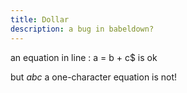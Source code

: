```yaml
---
title: Dollar
description: a bug in babeldown?
---
```


an equation in line :  a = b + c$ is ok

but $abc$ a one-character equation is not!


